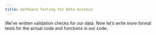```yaml
---
title: Software Testing for Data Science
---
```


We've written validation checks for our data.
Now let's write more formal tests for the actual code and functions in our code.
